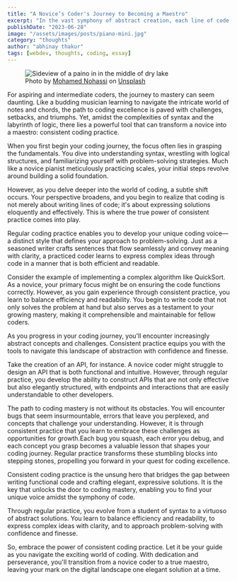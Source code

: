 ```yaml
---
title: "A Novice’s Coder's Journey to Becoming a Maestro"
excerpt: "In the vast symphony of abstract creation, each line of code is a note, contributing to the grand opus of problem-solving and innovation."
publishDate: "2023-06-28"
image: "/assets/images/posts/piano-mini.jpg"
category: "thoughts"
author: "abhinay thakur"
tags: [webdev, thoughts, coding, essay]
---
```

  
<figure class="text-center text-xs -mx-32">
  <img src="/assets/images/posts/piano.jpg" alt="Sideview of a paino in in the middle of dry lake" />
  <figcaption>
  Photo by <a target="_blank" href="https://unsplash.com/@coopery?utm_content=creditCopyText&utm_medium=referral&utm_source=unsplash">Mohamed Nohassi</a> on <a target="_blank" href="https://unsplash.com/photos/a-black-piano-sitting-on-top-of-a-white-floor-GNXpuZSOzLM?utm_content=creditCopyText&utm_medium=referral&utm_source=unsplash">Unsplash</a>
</figure>


<p class="first-letter:text-5xl first-letter:font-medium">
For aspiring and intermediate coders, the journey to mastery can seem daunting. Like a budding musician learning to navigate the intricate world of notes and chords, the path to coding excellence is paved with challenges, setbacks, and triumphs. Yet, amidst the complexities of syntax and the labyrinth of logic, there lies a powerful tool that can transform a novice into a maestro: consistent coding practice.
</p>

When you first begin your coding journey, the focus often lies in grasping the fundamentals. You dive into understanding syntax, wrestling with logical structures, and familiarizing yourself with problem-solving strategies. Much like a novice pianist meticulously practicing scales, your initial steps revolve around building a solid foundation.

However, as you delve deeper into the world of coding, a subtle shift occurs. Your perspective broadens, and you begin to realize that coding is not merely about writing lines of code; it's about expressing solutions eloquently and effectively. This is where the true power of consistent practice comes into play.

Regular coding practice enables you to develop your unique coding voice—a distinct style that defines your approach to problem-solving. Just as a seasoned writer crafts sentences that flow seamlessly and convey meaning with clarity, a practiced coder learns to express complex ideas through code in a manner that is both efficient and readable.

Consider the example of implementing a complex algorithm like QuickSort. As a novice, your primary focus might be on ensuring the code functions correctly. However, as you gain experience through consistent practice, you learn to balance efficiency and readability. You begin to write code that not only solves the problem at hand but also serves as a testament to your growing mastery, making it comprehensible and maintainable for fellow coders.

As you progress in your coding journey, you'll encounter increasingly abstract concepts and challenges. Consistent practice equips you with the tools to navigate this landscape of abstraction with confidence and finesse.

Take the creation of an API, for instance. A novice coder might struggle to design an API that is both functional and intuitive. However, through regular practice, you develop the ability to construct APIs that are not only effective but also elegantly structured, with endpoints and interactions that are easily understandable to other developers.

The path to coding mastery is not without its obstacles. You will encounter bugs that seem insurmountable, errors that leave you perplexed, and concepts that challenge your understanding. However, it is through consistent practice that you learn to embrace these challenges as opportunities for growth.Each bug you squash, each error you debug, and each concept you grasp becomes a valuable lesson that shapes your coding journey. Regular practice transforms these stumbling blocks into stepping stones, propelling you forward in your quest for coding excellence. 

Consistent coding practice is the unsung hero that bridges the gap between writing functional code and crafting elegant, expressive solutions. It is the key that unlocks the door to coding mastery, enabling you to find your unique voice amidst the symphony of code.

Through regular practice, you evolve from a student of syntax to a virtuoso of abstract solutions. You learn to balance efficiency and readability, to express complex ideas with clarity, and to approach problem-solving with confidence and finesse.

So, embrace the power of consistent coding practice. Let it be your guide as you navigate the exciting world of coding. With dedication and perseverance, you'll transition from a novice coder to a true maestro, leaving your mark on the digital landscape one elegant solution at a time.
